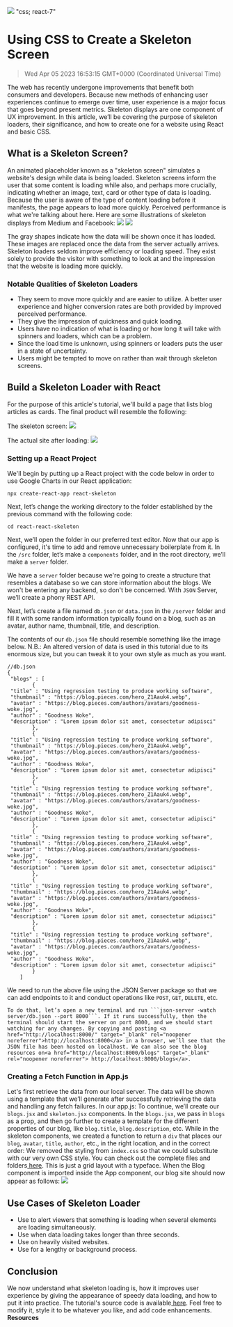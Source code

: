 ![](https://uploads-ssl.webflow.com/6143afec68f555387049efb3/63dd621a590b5942edaa13d4_skeletonscreen_32de434d531b22f6cfba32446cd43db4_2000.jpeg)
"css; react-7"
# Using CSS to Create a Skeleton Screen
> Wed Apr 05 2023 16:53:15 GMT+0000 (Coordinated Universal Time)

The web has recently undergone improvements that benefit both consumers and developers. Because new methods of enhancing user experiences continue to emerge over time, user experience is a major focus that goes beyond present metrics.
Skeleton displays are one component of UX improvement. In this article, we’ll be covering the purpose of skeleton loaders, their significance, and how to create one for a website using React and basic CSS.

## What is a Skeleton Screen?
An animated placeholder known as a "skeleton screen" simulates a website's design while data is being loaded. Skeleton screens inform the user that some content is loading while also, and perhaps more crucially, indicating whether an image, text, card or other type of data is loading.
Because the user is aware of the type of content loading before it manifests, the page appears to load more quickly. Perceived performance is what we're talking about here.
Here are some illustrations of skeleton displays from Medium and Facebook:
![](https://uploads-ssl.webflow.com/6143afec68f555387049efb3/63a1d17e8f7d334ce21a61ab_image4_a11ea04ce848a98507f5371275c78fa5_800.png)
![](https://uploads-ssl.webflow.com/6143afec68f555387049efb3/63a1d17e8f7d33c9411a61ac_image5_55f3297010408508bc0074de9526a084_800.png)

The gray shapes indicate how the data will be shown once it has loaded. These images are replaced once the data from the server actually arrives.
Skeleton loaders seldom improve efficiency or loading speed. They exist solely to provide the visitor with something to look at and the impression that the website is loading more quickly.

### Notable Qualities of Skeleton Loaders
- They seem to move more quickly and are easier to utilize. A better user experience and higher conversion rates are both provided by improved perceived performance.
- They give the impression of quickness and quick loading.
- Users have no indication of what is loading or how long it will take with spinners and loaders, which can be a problem.
- Since the load time is unknown, using spinners or loaders puts the user in a state of uncertainty.
- Users might be tempted to move on rather than wait through skeleton screens.

## Build a Skeleton Loader with React
For the purpose of this article's tutorial, we'll build a page that lists blog articles as cards. The final product will resemble the following:

The skeleton screen:
![](https://uploads-ssl.webflow.com/6143afec68f555387049efb3/63a1d17e8f7d33862f1a61aa_image3_ed9f30c66d0e99a7875c3207fbcf2e73_800.png)

The actual site after loading:
![](https://uploads-ssl.webflow.com/6143afec68f555387049efb3/63a1d17e8f7d3352d91a61ae_image2_db20779063fefd6369ee6a9b10888fec_800.png)

### Setting up a React Project
We'll begin by putting up a React project with the code below in order to use Google Charts in our React application:
```
npx create-react-app react-skeleton
```
Next, let’s change the working directory to the folder established by the previous command with the following code:
```
cd react-react-skeleton
```
Next, we’ll open the folder in our preferred text editor. Now that our app is configured, it's time to add and remove unnecessary boilerplate from it. In the ```/src``` folder, let’s make a ```components``` folder, and in the root directory, we’ll make a ```server``` folder.

We have a ```server``` folder because we're going to create a structure that resembles a database so we can store information about the blogs. We won't be entering any backend, so don't be concerned. With ```JSON``` Server, we’ll create a phony REST API.

Next, let’s create a file named ```db.json``` or ```data.json``` in the ```/server``` folder and fill it with some random information typically found on a blog, such as an avatar, author name, thumbnail, title, and description.

The contents of our ```db.json``` file should resemble something like the image below.
N.B.: An altered version of data is used in this tutorial due to its enormous size, but you can tweak it to your own style as much as you want.
```
//db.json
{
 "blogs" : [
        {
 "title" : "Using regression testing to produce working software",
 "thumbnail" : "https://blog.pieces.com/hero_Z1Aauk4.webp",
 "avatar" : "https://blog.pieces.com/authors/avatars/goodness-woke.jpg",
 "author" : "Goodness Woke",
 "description" : "Lorem ipsum dolor sit amet, consectetur adipisci"
        },
        {
 "title" : "Using regression testing to produce working software",
 "thumbnail" : "https://blog.pieces.com/hero_Z1Aauk4.webp",
 "avatar" : "https://blog.pieces.com/authors/avatars/goodness-woke.jpg",
 "author" : "Goodness Woke",
 "description" : "Lorem ipsum dolor sit amet, consectetur adipisci"
        },
        {
 "title" : "Using regression testing to produce working software",
 "thumbnail" : "https://blog.pieces.com/hero_Z1Aauk4.webp",
 "avatar" : "https://blog.pieces.com/authors/avatars/goodness-woke.jpg",
 "author" : "Goodness Woke",
 "description" : "Lorem ipsum dolor sit amet, consectetur adipisci"
        },
        {
 "title" : "Using regression testing to produce working software",
 "thumbnail" : "https://blog.pieces.com/hero_Z1Aauk4.webp",
 "avatar" : "https://blog.pieces.com/authors/avatars/goodness-woke.jpg",
 "author" : "Goodness Woke",
 "description" : "Lorem ipsum dolor sit amet, consectetur adipisci"
        },
        {
 "title" : "Using regression testing to produce working software",
 "thumbnail" : "https://blog.pieces.com/hero_Z1Aauk4.webp",
 "avatar" : "https://blog.pieces.com/authors/avatars/goodness-woke.jpg",
 "author" : "Goodness Woke",
 "description" : "Lorem ipsum dolor sit amet, consectetur adipisci"
        },
        {
 "title" : "Using regression testing to produce working software",
 "thumbnail" : "https://blog.pieces.com/hero_Z1Aauk4.webp",
 "avatar" : "https://blog.pieces.com/authors/avatars/goodness-woke.jpg",
 "author" : "Goodness Woke",
 "description" : "Lorem ipsum dolor sit amet, consectetur adipisci"
        }
    ]

```
We need to run the above file using the JSON Server package so that we can add endpoints to it and conduct operations like ```POST```, ```GET```, ```DELETE```, etc.

    To do that, let’s open a new terminal and run ```json-server -watch server/db.json --port 8000```. If it runs successfully, then the terminal should start the server on port 8000, and we should start watching for any changes. By copying and pasting <a href="http://localhost:8000/" target="_blank" rel="noopener noreferrer">http://localhost:8000</a> in a browser, we’ll see that the JSON file has been hosted on localhost. We can also see the blog resources on<a href="http://localhost:8000/blogs" target="_blank" rel="noopener noreferrer"> http://localhost:8000/blogs</a>.
### Creating a Fetch Function in App.js
Let's first retrieve the data from our local server. The data will be shown using a template that we’ll generate after successfully retrieving the data and handling any fetch failures.
In our app.js:
To continue, we’ll create our ```blogs.jsx``` and ```skeleton.jsx``` components. In the ```blogs.jsx```, we pass in ```blogs``` as a prop, and then go further to create a template for the different properties of our blog, like ```blog.title```, ```blog.description```, etc. While in the skeleton components, we created a function to return a ```div``` that places our ```blog```, ```avatar```, ```title```, ```author```, etc., in the right location, and in the correct order:
We removed the styling from ```index.css``` so that we could substitute with our very own CSS style. You can check out the complete files and folders<a href="https://github.com/EJINEROZ/css-skeleton/blob/main/src/index.css" target="_blank" rel="noopener noreferrer"> here</a>.
This is just a grid layout with a typeface. When the Blog component is imported inside the App component, our blog site should now appear as follows:
![](https://uploads-ssl.webflow.com/6143afec68f555387049efb3/63a1d17e8f7d334cd71a61ad_image1_1d7a00f02a0507f1c0974d788fc5afc7.g)
## Use Cases of Skeleton Loader
- Use to alert viewers that something is loading when several elements are loading simultaneously.
- Use when data loading takes longer than three seconds.
- Use on heavily visited websites.
- Use for a lengthy or background process.
## Conclusion
We now understand what skeleton loading is, how it improves user experience by giving the appearance of speedy data loading, and how to put it into practice. The tutorial's source code is available<a href="https://github.com/EJINEROZ/css-skeleton" target="_blank" rel="noopener noreferrer"> here</a>. Feel free to modify it, style it to be whatever you like, and add code enhancements.
**Resources**
